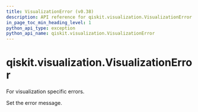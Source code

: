 ```yaml
---
title: VisualizationError (v0.38)
description: API reference for qiskit.visualization.VisualizationError in qiskit v0.38
in_page_toc_min_heading_level: 1
python_api_type: exception
python_api_name: qiskit.visualization.VisualizationError
---
```


<span id="qiskit-visualization-visualizationerror" />

# qiskit.visualization.VisualizationError

<Class id="qiskit.visualization.VisualizationError" isDedicatedPage={true} github="https://github.com/qiskit/qiskit/tree/stable/0.21/qiskit/visualization/exceptions.py" signature="VisualizationError(*message)" modifiers="exception">
  For visualization specific errors.

  Set the error message.
</Class>

